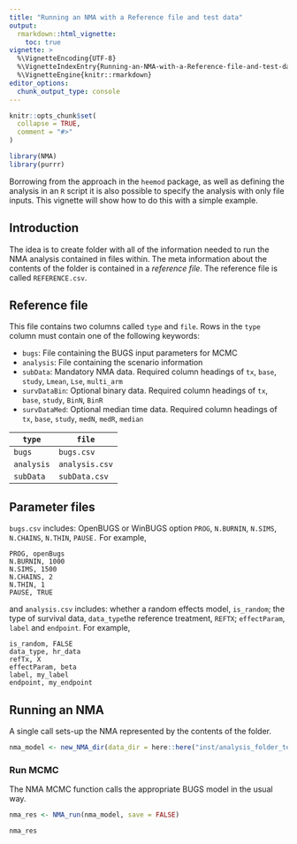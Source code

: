 ```yaml
---
title: "Running an NMA with a Reference file and test data"
output:
  rmarkdown::html_vignette:
    toc: true
vignette: >
  %\VignetteEncoding{UTF-8}
  %\VignetteIndexEntry{Running-an-NMA-with-a-Reference-file-and-test-data}
  %\VignetteEngine{knitr::rmarkdown}
editor_options: 
  chunk_output_type: console
---
```


```r
knitr::opts_chunk$set(
  collapse = TRUE,
  comment = "#>"
)
```

```r
library(NMA)
library(purrr)
```

Borrowing from the approach in the `heemod` package, as well as defining the analysis in an `R` script it is also possible to specify the analysis with only file inputs.
This vignette will show how to do this with a simple example.

## Introduction
The idea is to create folder with all of the information needed to run the NMA analysis contained in files within.
The meta information about the contents of the folder is contained in a _reference file_. The reference file is called `REFERENCE.csv`.

## Reference file
This file contains two columns called `type` and `file`.
Rows in the `type` column must contain one of the following keywords:

* `bugs`: File containing the BUGS input parameters for MCMC
* `analysis`: File containing the scenario information
* `subData`: Mandatory NMA data. Required column headings of `tx`, `base`, `study`, `Lmean`, `Lse`, `multi_arm`
* `survDataBin`: Optional binary data. Required column headings of `tx`, `base`, `study`, `BinN`, `BinR`
* `survDataMed`: Optional median time data. Required column headings of `tx`, `base`, `study`, `medN`, `medR`, `median`

`type` | `file`
-----|------
`bugs` | `bugs.csv`
`analysis` | `analysis.csv`
`subData` | `subData.csv`


## Parameter files

`bugs.csv` includes: OpenBUGS or WinBUGS option `PROG`, `N.BURNIN`, `N.SIMS`, `N.CHAINS`, `N.THIN`, `PAUSE.`
For example,
    
    PROG, openBugs
    N.BURNIN, 1000
    N.SIMS, 1500
    N.CHAINS, 2
    N.THIN, 1
    PAUSE, TRUE
    
and `analysis.csv` includes: whether a random effects model, `is_random`; the type of survival data, `data_type`the reference treatment, `REFTX`; `effectParam`, `label` and `endpoint`.
For example,

    is_random, FALSE
    data_type, hr_data
    refTx, X
    effectParam, beta
    label, my_label
    endpoint, my_endpoint
    
    
## Running an NMA

A single call sets-up the NMA represented by the contents of the folder.

```r
nma_model <- new_NMA_dir(data_dir = here::here("inst/analysis_folder_test"))
```


### Run MCMC

The NMA MCMC function calls the appropriate BUGS model in the usual way.

```r
nma_res <- NMA_run(nma_model, save = FALSE)

nma_res
```

